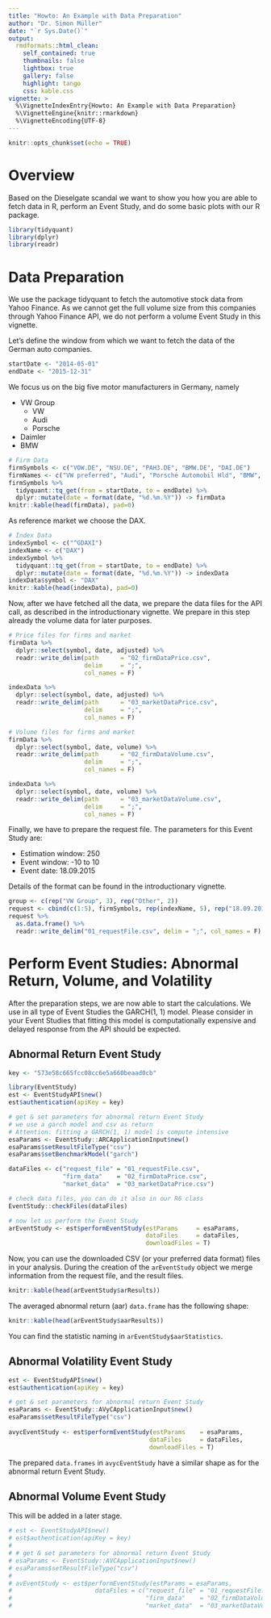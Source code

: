 ```yaml
---
title: "Howto: An Example with Data Preparation"
author: "Dr. Simon Müller"
date: "`r Sys.Date()`"
output:
  rmdformats::html_clean:
    self_contained: true
    thumbnails: false
    lightbox: true
    gallery: false
    highlight: tango
    css: kable.css
vignette: >
  %\VignetteIndexEntry{Howto: An Example with Data Preparation}
  %\VignetteEngine{knitr::rmarkdown}
  %\VignetteEncoding{UTF-8}
---
```


```r
knitr::opts_chunk$set(echo = TRUE)
```

# Overview

Based on the Dieselgate scandal we want to show you how you are able to fetch data in R, perform an Event Study, and do some basic plots with our R package. 

```r
library(tidyquant)
library(dplyr)
library(readr)
```

# Data Preparation

We use the package tidyquant to fetch the automotive stock data from Yahoo Finance. As we cannot get the full volume size from this companies through Yahoo Finance API, we do not perform a volume Event Study in this vignette.

Let's define the window from which we want to fetch the data of the German auto companies.
```r
startDate <- "2014-05-01"
endDate <- "2015-12-31"
```

We focus us on the big five motor manufacturers in Germany, namely

- VW Group
    - VW
    - Audi
    - Porsche
- Daimler
- BMW

```r
# Firm Data
firmSymbols <- c("VOW.DE", "NSU.DE", "PAH3.DE", "BMW.DE", "DAI.DE")
firmNames <- c("VW preferred", "Audi", "Porsche Automobil Hld", "BMW", "Daimler")
firmSymbols %>% 
  tidyquant::tq_get(from = startDate, to = endDate) %>% 
  dplyr::mutate(date = format(date, "%d.%m.%Y")) -> firmData
knitr::kable(head(firmData), pad=0)
```

As reference market we choose the DAX.

```r
# Index Data
indexSymbol <- c("^GDAXI")
indexName <- c("DAX")
indexSymbol %>% 
  tidyquant::tq_get(from = startDate, to = endDate) %>% 
  dplyr::mutate(date = format(date, "%d.%m.%Y")) -> indexData
indexData$symbol <- "DAX"
knitr::kable(head(indexData), pad=0)
```

Now, after we have fetched all the data, we prepare the data files for the API call, as described in the introductionary vignette. We prepare in this step already the volume data for later purposes. 
```r
# Price files for firms and market
firmData %>% 
  dplyr::select(symbol, date, adjusted) %>% 
  readr::write_delim(path      = "02_firmDataPrice.csv", 
                     delim     = ";", 
                     col_names = F)

indexData %>% 
  dplyr::select(symbol, date, adjusted) %>% 
  readr::write_delim(path      = "03_marketDataPrice.csv", 
                     delim     = ";", 
                     col_names = F)

# Volume files for firms and market
firmData %>% 
  dplyr::select(symbol, date, volume) %>% 
  readr::write_delim(path      = "02_firmDataVolume.csv", 
                     delim     = ";", 
                     col_names = F)

indexData %>% 
  dplyr::select(symbol, date, volume) %>% 
  readr::write_delim(path      = "03_marketDataVolume.csv", 
                     delim     = ";", 
                     col_names = F)
```

Finally, we have to prepare the request file. The parameters for this Event Study are:

- Estimation window: 250
- Event window: -10 to 10
- Event date: 18.09.2015

Details of the format can be found in the introductionary vignette.

```r
group <- c(rep("VW Group", 3), rep("Other", 2))
request <- cbind(c(1:5), firmSymbols, rep(indexName, 5), rep("18.09.2015", 5), group, rep(-10, 5), rep(10, 5), rep(-11, 5), rep(250, 5))
request %>% 
  as.data.frame() %>% 
  readr::write_delim("01_requestFile.csv", delim = ";", col_names = F)
```


# Perform Event Studies: Abnormal Return, Volume, and Volatility

After the preparation steps, we are now able to start the calculations. We use in all type of Event Studies the GARCH(1, 1) model. Please consider in your Event Studies that fitting this model is computationally expensive and delayed response from the API should be expected. 

## Abnormal Return Event Study

```r
key <- "573e58c665fcc08cc6e5a660beaad0cb"

library(EventStudy)
est <- EventStudyAPI$new()
est$authentication(apiKey = key)

# get & set parameters for abnormal return Event Study
# we use a garch model and csv as return
# Attention: fitting a GARCH(1, 1) model is compute intensive
esaParams <- EventStudy::ARCApplicationInput$new()
esaParams$setResultFileType("csv")
esaParams$setBenchmarkModel("garch")

dataFiles <- c("request_file" = "01_requestFile.csv",
               "firm_data"    = "02_firmDataPrice.csv",
               "market_data"  = "03_marketDataPrice.csv")

# check data files, you can do it also in our R6 class
EventStudy::checkFiles(dataFiles)

# now let us perform the Event Study
arEventStudy <- est$performEventStudy(estParams     = esaParams, 
                                      dataFiles     = dataFiles, 
                                      downloadFiles = T)
```

Now, you can use the downloaded CSV (or your preferred data format) files in your analysis. During the creation of the `arEventStudy` object we merge information from the request file, and the result files.

```r
knitr::kable(head(arEventStudy$arResults))
```


The averaged abnormal return (aar) `data.frame` has the following shape:

```r
knitr::kable(head(arEventStudy$aarResults))
```

You can find the statistic naming in `arEventStudy$aarStatistics`.


## Abnormal Volatility Event Study

```r
est <- EventStudyAPI$new()
est$authentication(apiKey = key)

# get & set parameters for abnormal return Event Study
esaParams <- EventStudy::AVyCApplicationInput$new()
esaParams$setResultFileType("csv")
 
avycEventStudy <- est$performEventStudy(estParams    = esaParams, 
                                       dataFiles     = dataFiles,
                                       downloadFiles = T)
```

The prepared `data.frames` in `avycEventStudy` have a similar shape as for the abnormal return Event Study. 

## Abnormal Volume Event Study

This will be added in a later stage.

```r
# est <- EventStudyAPI$new()
# est$authentication(apiKey = key)
# 
# # get & set parameters for abnormal return Event Study
# esaParams <- EventStudy::AVCApplicationInput$new()
# esaParams$setResultFileType("csv")
# 
# avEventStudy <- est$performEventStudy(estParams = esaParams,
#                       dataFiles = c("request_file" = "01_requestFile.csv",
#                                     "firm_data"    = "02_firmDataVolume.csv",
#                                     "market_data"  = "03_marketDataVolume.csv"))
```

